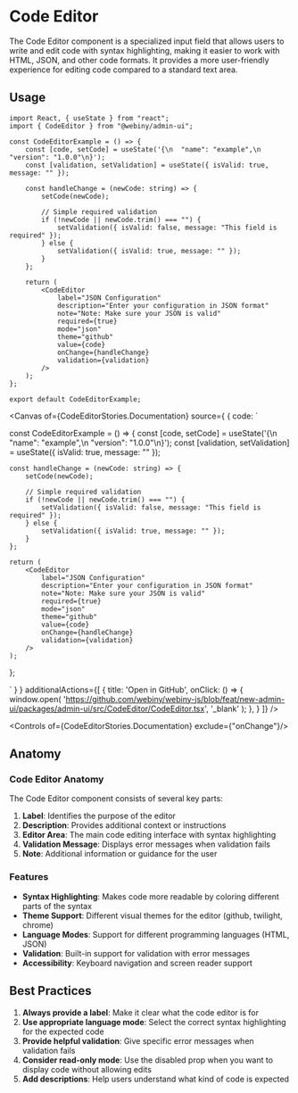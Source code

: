 

<Meta of={CodeEditorStories} />

# Code Editor

The Code Editor component is a specialized input field that allows users to write and edit code with syntax highlighting, making it easier to work with HTML, JSON, and other code formats. It provides a more user-friendly experience for editing code compared to a standard text area.

## Usage

```tsx
import React, { useState } from "react";
import { CodeEditor } from "@webiny/admin-ui";

const CodeEditorExample = () => {
    const [code, setCode] = useState('{\n  "name": "example",\n  "version": "1.0.0"\n}');
    const [validation, setValidation] = useState({ isValid: true, message: "" });

    const handleChange = (newCode: string) => {
        setCode(newCode);

        // Simple required validation
        if (!newCode || newCode.trim() === "") {
            setValidation({ isValid: false, message: "This field is required" });
        } else {
            setValidation({ isValid: true, message: "" });
        }
    };

    return (
        <CodeEditor
            label="JSON Configuration"
            description="Enter your configuration in JSON format"
            note="Note: Make sure your JSON is valid"
            required={true}
            mode="json"
            theme="github"
            value={code}
            onChange={handleChange}
            validation={validation}
        />
    );
};

export default CodeEditorExample;
```

<Canvas of={CodeEditorStories.Documentation} source={ { code: `

const CodeEditorExample = () => {
    const [code, setCode] = useState('{\\n  "name": "example",\\n  "version": "1.0.0"\\n}');
    const [validation, setValidation] = useState({ isValid: true, message: "" });

    const handleChange = (newCode: string) => {
        setCode(newCode);

        // Simple required validation
        if (!newCode || newCode.trim() === "") {
            setValidation({ isValid: false, message: "This field is required" });
        } else {
            setValidation({ isValid: true, message: "" });
        }
    };

    return (
        <CodeEditor
            label="JSON Configuration"
            description="Enter your configuration in JSON format"
            note="Note: Make sure your JSON is valid"
            required={true}
            mode="json"
            theme="github"
            value={code}
            onChange={handleChange}
            validation={validation}
        />
    );
};

` } }
        additionalActions={[
            {
                title: 'Open in GitHub',
                onClick: () => {
                    window.open(
                        'https://github.com/webiny/webiny-js/blob/feat/new-admin-ui/packages/admin-ui/src/CodeEditor/CodeEditor.tsx',
                        '_blank'
                    );
                },
            }
        ]}
/>

<Controls of={CodeEditorStories.Documentation} exclude={"onChange"}/>

## Anatomy

### Code Editor Anatomy
The Code Editor component consists of several key parts:

1. **Label**: Identifies the purpose of the editor
2. **Description**: Provides additional context or instructions
3. **Editor Area**: The main code editing interface with syntax highlighting
4. **Validation Message**: Displays error messages when validation fails
5. **Note**: Additional information or guidance for the user

### Features

- **Syntax Highlighting**: Makes code more readable by coloring different parts of the syntax
- **Theme Support**: Different visual themes for the editor (github, twilight, chrome)
- **Language Modes**: Support for different programming languages (HTML, JSON)
- **Validation**: Built-in support for validation with error messages
- **Accessibility**: Keyboard navigation and screen reader support

## Best Practices

1. **Always provide a label**: Make it clear what the code editor is for
2. **Use appropriate language mode**: Select the correct syntax highlighting for the expected code
3. **Provide helpful validation**: Give specific error messages when validation fails
4. **Consider read-only mode**: Use the disabled prop when you want to display code without allowing edits
5. **Add descriptions**: Help users understand what kind of code is expected